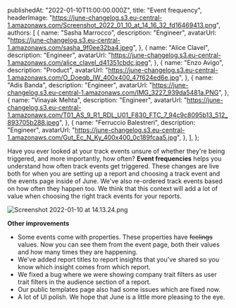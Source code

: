 
  publishedAt: "2022-01-10T11:00:00.000Z",
  title: "Event frequency",
  headerImage:
    "https://june-changelog.s3.eu-central-1.amazonaws.com/Screenshot_2022_01_10_at_14_16_32_fd16469413.png",
  authors: [
    {
      name: "Sasha Marrocco",
      description: "Engineer",
      avatarUrl:
        "https://june-changelog.s3.eu-central-1.amazonaws.com/sasha_9f0ee32ba4.jpeg",
    },
    {
      name: "Alice Clavel",
      description: "Engineer",
      avatarUrl:
        "https://june-changelog.s3.eu-central-1.amazonaws.com/alice_clavel_d41351cbdc.jpeg",
    },
    {
      name: "Enzo Avigo",
      description: "Product",
      avatarUrl:
        "https://june-changelog.s3.eu-central-1.amazonaws.com/O_Doeqb_IW_400x400_47f624ed6e.jpg",
    },
    {
      name: "Adis Banda",
      description: "Engineer",
      avatarUrl:
        "https://june-changelog.s3.eu-central-1.amazonaws.com/IMG_3227_939da5481a.PNG",
    },
    {
      name: "Vinayak Mehta",
      description: "Engineer",
      avatarUrl:
        "https://june-changelog.s3.eu-central-1.amazonaws.com/T01_AS_9_R1_RDL_U01_F830_FTC_7_94c9c8095b13_512_893705b288.jpeg",
    },
    {
      name: "Ferruccio Balestreri",
      description: "Engineer",
      avatarUrl:
        "https://june-changelog.s3.eu-central-1.amazonaws.com/Gut_Ec_N_Ky_400x400_0c189fcaa5.jpg",
    },
  ],
};

Have you ever looked at your track events unsure of whether they're being triggered, and more importantly, how often? **Event frequencies** helps you understand how often track events get triggered. These changes are live both for when you are setting up a report and choosing a track event and the events page inside of June. We've also re-ordered track events based on how often they happen too. We think that this context will add a lot of value when choosing the right track events for your reports.

![Screenshot 2022-01-10 at 14.13.24.png](https://june-changelog.s3.eu-central-1.amazonaws.com/Screenshot_2022_01_10_at_14_13_24_0fec32354d.png)

**Other improvements**

- Some events come with properties. These properties have ~~feelings~~ values. Now you can see them from the event page, both their values and how many times they are happening.
- We've added report titles to report insights that you've shared so you know which insight comes from which report.
- We fixed a bug where we were showing company trait filters as user trait filters in the audience section of a report.
- Our public templates page also had some issues which are fixed now.
- A lot of UI polish. We hope that June is a little more pleasing to the eye.


